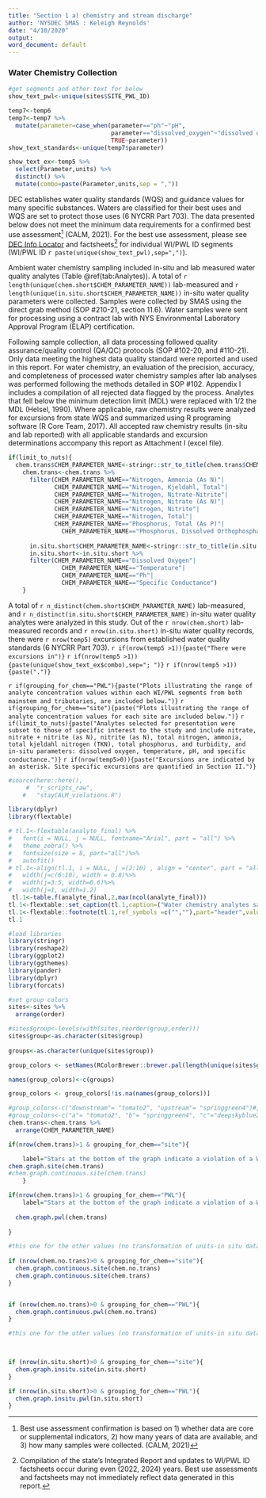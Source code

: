 ```yaml
---
title: "Section 1 a) chemistry and stream discharge"
author: 'NYSDEC SMAS : Keleigh Reynolds'
date: "4/10/2020"
output: 
word_document: default
---
```

### Water Chemistry Collection

```r
#get segments and other text for below
show_text_pwl<-unique(sites$SITE_PWL_ID)

temp7<-temp6
temp7<-temp7 %>% 
  mutate(parameter=case_when(parameter=="ph"~"pH",
                             parameter=="dissolved_oxygen"~"dissolved oxygen",
                             TRUE~parameter))
show_text_standards<-unique(temp7$parameter)

show_text_ex<-temp5 %>% 
  select(Parameter,units) %>% 
  distinct() %>% 
  mutate(combo=paste(Parameter,units,sep = ","))

```

DEC establishes water quality standards (WQS) and guidance values for many specific substances. Waters are classified for their best uses and WQS are set to protect those uses (6 NYCRR Part 703). The data presented below does not meet the minimum data requirements for a confirmed best use assessment^[Best use assessment confirmation is based on 1) whether data are core or supplemental indicators, 2) how many years of data are available, and 3) how many samples were collected. (CALM, 2021)] (CALM, 2021). For the best use assessment, please see [DEC Info Locator](https://gisservices.dec.ny.gov/gis/dil/) and factsheets^[ Compilation of the state’s Integrated Report and updates to WI/PWL ID factsheets occur during even (2022, 2024) years. Best use assessments and factsheets may not immediately reflect data generated in this report.] for individual WI/PWL ID segments (WI/PWL ID `r paste(unique(show_text_pwl),sep=",")`). 

Ambient water chemistry sampling included in-situ and lab measured water quality analytes (Table \@ref(tab:Analytes)).  A total of `r length(unique(chem.short$CHEM_PARAMETER_NAME))`   lab-measured and `r length(unique(in.situ.short$CHEM_PARAMETER_NAME))` in-situ water quality parameters were collected. Samples were collected by SMAS using the direct grab method (SOP #210-21, section 11.6). Water samples were sent for processing using a contract lab with NYS Environmental Laboratory Approval Program (ELAP) certification. 

Following sample collection, all data processing followed quality assurance/quality control (QA/QC) protocols (SOP #102-20, and #110-21). Only data meeting the highest data quality standard were reported and used in this report. For water chemistry, an evaluation of the precision, accuracy, and completeness of processed water chemistry samples after lab analyses was performed following the methods detailed in SOP #102. Appendix I includes a compilation of all rejected data flagged by the process. Analytes that fell below the minimum detection limit (MDL) were replaced with 1/2 the MDL (Helsel, 1990). Where applicable, raw chemistry results were analyzed for excursions from state WQS and summarized using R programing software (R Core Team, 2017). All accepted raw chemistry results (in-situ and lab reported) with all applicable standards and excursion determinations accompany this report as Attachment I (excel file).

```r
if(limit_to_nuts){
  chem.trans$CHEM_PARAMETER_NAME<-stringr::str_to_title(chem.trans$CHEM_PARAMETER_NAME)
    chem.trans<-chem.trans %>% 
      filter(CHEM_PARAMETER_NAME=="Nitrogen, Ammonia (As N)"|
             CHEM_PARAMETER_NAME=="Nitrogen, Kjeldahl, Total"|
             CHEM_PARAMETER_NAME=="Nitrogen, Nitrate-Nitrite"|
             CHEM_PARAMETER_NAME=="Nitrogen, Nitrate (As N)"|
             CHEM_PARAMETER_NAME=="Nitrogen, Nitrite"|
             CHEM_PARAMETER_NAME=="Nitrogen, Total"|
             CHEM_PARAMETER_NAME=="Phosphorus, Total (As P)"|
               CHEM_PARAMETER_NAME=="Phosphorus, Dissolved Orthophosphate (As P)")
   
      in.situ.short$CHEM_PARAMETER_NAME<-stringr::str_to_title(in.situ.short$CHEM_PARAMETER_NAME)
      in.situ.short<-in.situ.short %>% 
      filter(CHEM_PARAMETER_NAME=="Dissolved Oxygen"|
               CHEM_PARAMETER_NAME=="Temperature"|
               CHEM_PARAMETER_NAME=="Ph"|
               CHEM_PARAMETER_NAME=="Specific Conductance")
    }
```

A total of `r n_distinct(chem.short$CHEM_PARAMETER_NAME)` lab-measured, and `r n_distinct(in.situ.short$CHEM_PARAMETER_NAME)` in-situ water quality analytes were analyzed in this study. Out of the `r nrow(chem.short)` lab-measured records and `r nrow(in.situ.short)` in-situ water quality records, there were `r nrow(temp5)` excursions from established water quality standards (6 NYCRR Part 703). `r if(nrow(temp5 >1)){paste("There were excursions in")}`
`r if(nrow(temp5 >1)){paste(unique(show_text_ex$combo),sep="; ")}` 
  `r if(nrow(temp5 >1)){paste(".")}`

`r if(grouping_for_chem=="PWL"){paste("Plots illustrating the range of analyte concentration values within each WI/PWL segments from both mainstem and tributaries, are included below.")}`
`r if(grouping_for_chem=="site"){paste("Plots illustrating the range of analyte concentration values for each site are included below.")}` `r if(limit_to_nuts){paste("Analytes selected for presentation were subset to those of specific interest to the study and include nitrate, nitrate + nitrite (as N), nitrite (as N), total nitrogen, ammonia, total kjeldahl nitrogen (TKN), total phosphorus, and turbidity, and in-situ parameters: dissolved oxygen, temperature, pH, and specific conductance.")}` 
`r if(nrow(temp5>0)){paste("Excursions are indicated by an asterisk. Site specific excursions are quantified in Section II.")}`

```r
#source(here::here(),
     #  "r_scripts_raw",
    #   "stayCALM_violations.R")

```

<!---BLOCK_LANDSCAPE_START--->
```r

library(dplyr)
library(flextable)

# tl.1<-flextable(analyte_final) %>% 
#   font(i = NULL, j = NULL, fontname="Arial", part = "all") %>% 
#   theme_zebra() %>% 
#   fontsize(size = 8, part="all")%>%
#   autofit()
# tl.1<-align(tl.1, i = NULL, j =(2:10) , align = "center", part = "all")%>%
#   width(j=c(6:10), width = 0.8)%>%
#   width(j=3:5, width=0.6)%>%
#   width(j=1, width=1.2)
 tl.1<-table.f(analyte_final,2,max(ncol(analyte_final)))
tl.1<-flextable::set_caption(tl.1,caption=("Water chemistry analytes sampled as part of the Stream Assessment Survey. Table lists sampled analytes and analytical specifications."),style="Table Caption",autonum = officer::run_autonum(seq_id = "tab",prop=officer::fp_text_lite(bold = FALSE)))
tl.1<-flextable::footnote(tl.1,ref_symbols =c("",""),part="header",value = as_paragraph(c("^ Precision objectives are defined by results of duplicate samples as described in SOP #102-20, and #110-21.","~ Not Applicable")))
tl.1

```
<!---BLOCK_LANDSCAPE_STOP--->

```r

#load libraries
library(stringr)
library(reshape2)
library(ggplot2)
library(ggthemes)
library(pander)
library(dplyr)
library(forcats)

#set group colors
sites<-sites %>% 
  arrange(order)

#sites$group<-levels(with(sites,reorder(group,order)))
sites$group<-as.character(sites$group)
  
groups<-as.character(unique(sites$group))

group_colors <- setNames(RColorBrewer::brewer.pal(length(unique(sites$group)), "Set1"), levels(length(unique(sites$group))))

names(group_colors)<-c(groups)

group_colors <- group_colors[!is.na(names(group_colors))] 

#group_colors<-c("downstream"= "tomato2", "upstream"= "springgreen4")#, "c"="deepskyblue2")
#group_colors<-c("a"= "tomato2", "b"= "springgreen4", "c"="deepskyblue2")
chem.trans<-chem.trans %>% 
  arrange(CHEM_PARAMETER_NAME)
```


```r
  

if(nrow(chem.trans)>1 & grouping_for_chem=="site"){

    label="Stars at the bottom of the graph indicate a violation of a WQS (if applicable). Axis are presented in log scale for comparison.The total number of reported values illustrated for each sampling location can vary due to non-detection and QA/QC procedures.Color corresponds to watershed group indicated in legend. Yellow dots (if included) indicate samples taken at event flow rates."
chem.graph.site(chem.trans)
#chem.graph.continuous.site(chem.trans)
    }

if(nrow(chem.trans)>1 & grouping_for_chem=="PWL"){
    label="Stars at the bottom of the graph indicate a violation of a WQS (if applicable). Axis are presented in log scale for comparison.The total number of reported values illustrated for each sampling location can vary due to non-detection and QA/QC procedures. Color corresponds to watershed group indicated in legend. Yellow dots (if included) indicate samples taken at event flow rates."
 
  chem.graph.pwl(chem.trans)
 
}


```


```r

#this one for the other values (no transformation of units-in situ data)
 
if (nrow(chem.no.trans)>0 & grouping_for_chem=="site"){
  chem.graph.continuous.site(chem.no.trans)
  chem.graph.continuous.site(chem.trans)
}


if (nrow(chem.no.trans)>0 & grouping_for_chem=="PWL"){
  chem.graph.continuous.pwl(chem.no.trans)
}


```



```r

#this one for the other values (no transformation of units-in situ data)
 


if (nrow(in.situ.short)>0 & grouping_for_chem=="site"){
  chem.graph.insitu.site(in.situ.short)
}

if (nrow(in.situ.short)>0 & grouping_for_chem=="PWL"){
  chem.graph.insitu.pwl(in.situ.short)
}


```



